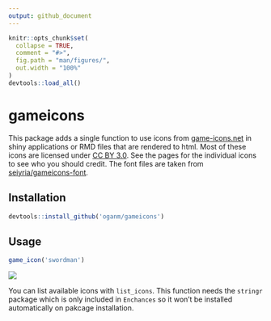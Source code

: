 ```yaml
---
output: github_document
---
```


<!-- README.md is generated from README.Rmd. Please edit that file -->

```r
knitr::opts_chunk$set(
  collapse = TRUE,
  comment = "#>",
  fig.path = "man/figures/",
  out.width = "100%"
)
devtools::load_all()
```

# gameicons

<!-- badges: start -->
<!-- badges: end -->

This package adds a single function to use icons from [game-icons.net](https://game-icons.net/) in shiny applications or RMD files that are rendered to html. Most of these icons are licensed under [CC BY 3.0](https://creativecommons.org/licenses/by/3.0/). See the pages for the individual icons to see who you should credit. The font files are taken from [seiyria/gameicons-font](https://github.com/seiyria/gameicons-font/).

## Installation

``` r
devtools::install_github('oganm/gameicons')
```

## Usage

```r
game_icon('swordman')
```
![](man/figures/swordman.png)

You can list available icons with `list_icons`. This function needs the `stringr` package which is only included in `Enchances` so it won't be installed automatically on pakcage installation.
